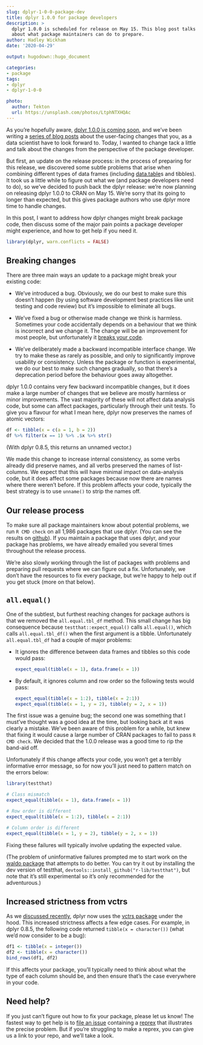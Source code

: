 ```yaml
---
slug: dplyr-1-0-0-package-dev
title: dplyr 1.0.0 for package developers
description: > 
  dplyr 1.0.0 is scheduled for release on May 15. This blog post talks
  about what package maintainers can do to prepare.
author: Hadley Wickham
date: '2020-04-29'

output: hugodown::hugo_document

categories:
- package
tags:
- dplyr
- dplyr-1-0-0

photo:
  author: Tekton
  url: https://unsplash.com/photos/LtphNTXHQAc
---
```


As you're hopefully aware, [dplyr 1.0.0 is coming soon](https://www.tidyverse.org/blog/2020/03/dplyr-1-0-0-is-coming-soon/), and we've been writing a [series of blog posts](https://www.tidyverse.org/tags/dplyr/) about the user-facing changes that you, as a data scientist have to look forward to. Today, I wanted to change tack a little and talk about the changes from the perspective of the package developer.

But first, an update on the release process: in the process of preparing for this release, we discovered some subtle problems that arise when combining different types of data frames (including [data.table](http://r-datatable.com)s and tibbles). It took us a little while to figure out what we (and package developers need to do), so we've decided to push back the dplyr release: we're now planning on releasing dplyr 1.0.0 to CRAN on May 15. We're sorry that its going to longer than expected, but this gives package authors who use dplyr more time to handle changes.

In this post, I want to address how dplyr changes might break package code, then discuss some of the major pain points a package developer might experience, and how to get help if you need it.

```r
library(dplyr, warn.conflicts = FALSE)
```

## Breaking changes

There are three main ways an update to a package might break your existing code:

* We've introduced a bug. Obviously, we do our best to make sure this doesn't 
  happen (by using software development best practices like unit testing and 
  code review) but it's impossible to eliminate all bugs.
  
* We've fixed a bug or otherwise made change we think is harmless. Sometimes 
  your code accidentally depends on a behaviour that we think is incorrect and 
  we change it. The change will be an improvement for most people, but 
  unfortunately it [breaks your code](https://xkcd.com/1172/).
  
* We've deliberately made a backward incompatible interface change. We try
  to make these as rarely as possible, and only to significantly improve 
  usability or consistency. Unless the package or function is experimental, 
  we do our best to make such changes gradually, so that there's a deprecation
  period before the behaviour goes away altogether.

dplyr 1.0.0 contains very few backward incompatible changes, but it does make a large number of changes that we believe are mostly harmless or minor improvements.  The vast majority of these will not affect data analysis code, but some can affect packages, particularly through their unit tests. To give you a flavour for what I mean here, dplyr now preserves the names of atomic vectors:

```r
df <- tibble(x = c(a = 1, b = 2))
df %>% filter(x == 1) %>% .$x %>% str()
```

(With dplyr 0.8.5, this returns an unnamed vector.)

We made this change to increase internal consistency, as some verbs already did preserve names, and all verbs preserved the names of list-columns. We expect that this will have minimal impact on data-analysis code, but it does affect some packages because now there are names where there weren't before. If this problem affects your code, typically the best strategy is to use `unname()` to strip the names off.

## Our release process

To make sure all package maintainers know about potential problems, we run `R CMD check` on all 1,986 packages that use dplyr. (You can see the results on [github](https://github.com/tidyverse/dplyr/tree/master/revdep#revdeps)). If you maintain a package that uses dplyr, and your package has problems, we have already emailed you several times throughout the release process. 

We're also slowly working through the list of packages with problems and preparing pull requests where we can figure out a fix. Unfortunately, we don't have the resources to fix every package, but we're happy to help out if you get stuck (more on that below).

## `all.equal()`

One of the subtlest, but furthest reaching changes for package authors is that we removed the `all.equal.tbl_df` method. This small change has big consequence because `testthat::expect_equal()` calls `all.equal()`, which calls `all.equal.tbl_df()` when the first argument is a tibble. Unfortunately `all.equal.tbl_df` had a couple of major problems:

*   It ignores the difference between data frames and tibbles so this code
    would pass:
  
    ```r
    expect_equal(tibble(x = 1), data.frame(x = 1))
    ```

*   By default, it ignores column and row order so the following tests
    would pass:

    ```r
    expect_equal(tibble(x = 1:2), tibble(x = 2:1))
    expect_equal(tibble(x = 1, y = 2), tibble(y = 2, x = 1))
    ```

The first issue was a genuine bug; the second one was something that I must've thought was a good idea at the time, but looking back at it was clearly a mistake. We've been aware of this problem for a while, but knew that fixing it would cause a large number of CRAN packages to fail to pass `R CMD check`. We decided that the 1.0.0 release was a good time to rip the band-aid off.

Unfortunately if this change affects your code, you won't get a terribly informative error message, so for now you'll just need to pattern match on the errors below:

```r
library(testthat)

# Class mismatch
expect_equal(tibble(x = 1), data.frame(x = 1))

# Row order is different
expect_equal(tibble(x = 1:2), tibble(x = 2:1))

# Column order is different
expect_equal(tibble(x = 1, y = 2), tibble(y = 2, x = 1))
```
Fixing these failures will typically involve updating the expected value.

(The problem of uninformative failures prompted me to start work on the [waldo package](https://waldo.r-lib.org) that attempts to do better. You can try it out by installing the dev version of testthat, `devtools::install_github("r-lib/testthat")`, but note that it's still experimental so it's only recommended for the adventurous.)

## Increased strictness from vctrs

As we [discussed recently](https://www.tidyverse.org/blog/2020/04/dplyr-1-0-0-and-vctrs/), dplyr now uses the [vctrs package](https://vctrs.r-lib.org) under the hood. This increased strictness affects a few edge cases. For example, in dplyr 0.8.5, the following code returned `tibble(x = character())` (what we'd now consider to be a bug):

```r
df1 <- tibble(x = integer())
df2 <- tibble(x = character())
bind_rows(df1, df2)
```
If this affects your package, you'll typically need to think about what the type of each column should be, and then ensure that's the case everywhere in your code.

## Need help?

If you just can't figure out how to fix your package, please let us know! The fastest way to get help is to [file an issue](https://github.com/tidyverse/dplyr) containing a [reprex](http://reprex.tidyverse.org/) that illustrates the precise problem. But if you're struggling to make a reprex, you can give us a link to your repo, and we'll take a look.
